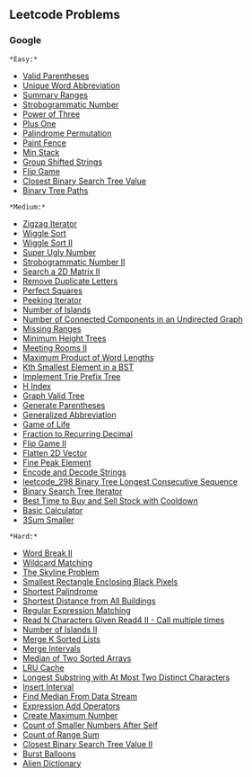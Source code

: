 == Leetcode Problems ==

=== Google ===
 *Easy:* 
* [[https://leetcode.com/problems/valid-parentheses/| Valid Parentheses]]
* [[leetcode_288| Unique Word Abbreviation]]
* [[https://leetcode.com/problems/summary-ranges/| Summary Ranges]]
* [[leetcode_246| Strobogrammatic Number]]
* [[https://leetcode.com/problems/power-of-three/| Power of Three]]
* [[https://leetcode.com/problems/plus-one/| Plus One]]
* [[leetcode_266| Palindrome Permutation]]
* [[leetcode_276| Paint Fence]]
* [[https://leetcode.com/problems/min-stack/| Min Stack]]
* [[leetcode_249| Group Shifted Strings]]
* [[leetcode_293| Flip Game]]
* [[leetcode_270| Closest Binary Search Tree Value]]
* [[https://leetcode.com/problems/binary-tree-paths/| Binary Tree Paths]]

 *Medium:* 
* [[leetcode_281| Zigzag Iterator]]
* [[leetcode_280| Wiggle Sort]]
* [[https://leetcode.com/problems/wiggle-sort-ii/| Wiggle Sort II]]
* [[https://leetcode.com/problems/super-ugly-number/| Super Ugly Number]]
* [[leetcode_247| Strobogrammatic Number II]]
* [[https://leetcode.com/problems/search-a-2d-matrix-ii/| Search a 2D Matrix II]]
* [[https://leetcode.com/problems/remove-duplicate-letters/| Remove Duplicate Letters]]
* [[https://leetcode.com/problems/perfect-squares/| Perfect Squares]]
* [[https://leetcode.com/problems/peeking-iterator/| Peeking Iterator]]
* [[https://leetcode.com/problems/number-of-islands/| Number of Islands]]
* [[leetcode_323| Number of Connected Components in an Undirected Graph]]
* [[leetcode_163| Missing Ranges]]
* [[https://leetcode.com/problems/minimum-height-trees/| Minimum Height Trees]]
* [[leetcode_253| Meeting Rooms II]]
* [[https://leetcode.com/problems/maximum-product-of-word-lengths/| Maximum Product of Word Lengths]]
* [[https://leetcode.com/problems/kth-smallest-element-in-a-bst/| Kth Smallest Element in a BST]]
* [[https://leetcode.com/problems/implement-trie-prefix-tree/| Implement Trie Prefix Tree]]
* [[https://leetcode.com/problems/h-index/| H Index]]
* [[leetcode_261| Graph Valid Tree]]
* [[https://leetcode.com/problems/generate-parentheses/| Generate Parentheses]]
* [[leetcode_320| Generalized Abbreviation]]
* [[https://leetcode.com/problems/game-of-life/| Game of Life]]
* [[https://leetcode.com/problems/fraction-to-recurring-decimal/| Fraction to Recurring Decimal]]
* [[leetcode_294| Flip Game II]]
* [[leetcode_251| Flatten 2D Vector]]
* [[https://leetcode.com/problems/find-peak-element/| Fine Peak Element]]
* [[leetcode_271| Encode and Decode Strings]]
* [[leetcode_298 Binary Tree Longest Consecutive Sequence]]
* [[https://leetcode.com/problems/binary-search-tree-iterator/| Binary Search Tree Iterator]]
* [[https://leetcode.com/problems/best-time-to-buy-and-sell-stock-with-cooldown/| Best Time to Buy and Sell Stock with Cooldown]]
* [[https://leetcode.com/problems/basic-calculator/| Basic Calculator]]
* [[leetcode_259| 3Sum Smaller]]

 *Hard:* 
* [[https://leetcode.com/problems/word-break-ii/| Word Break II]]
* [[https://leetcode.com/problems/wildcard-matching/| Wildcard Matching]]
* [[https://leetcode.com/problems/the-skyline-problem/| The Skyline Problem]]
* [[leetcode_302| Smallest Rectangle Enclosing Black Pixels]]
* [[https://leetcode.com/problems/shortest-palindrome/| Shortest Palindrome]]
* [[leetcode_317| Shortest Distance from All Buildings]]
* [[https://leetcode.com/problems/regular-expression-matching/| Regular Expression Matching]]
* [[leetcode_158| Read N Characters Given Read4 II - Call multiple times]]
* [[leetcode_305| Number of Islands II]]
* [[https://leetcode.com/problems/merge-k-sorted-lists/| Merge K Sorted Lists]]
* [[https://leetcode.com/problems/merge-intervals/| Merge Intervals]]
* [[https://leetcode.com/problems/median-of-two-sorted-arrays/| Median of Two Sorted Arrays]]
* [[https://leetcode.com/problems/lru-cache/| LRU Cache]]
* [[leetcode_159| Longest Substring with At Most Two Distinct Characters]]
* [[https://leetcode.com/problems/insert-interval/| Insert Interval]]
* [[https://leetcode.com/problems/find-median-from-data-stream/| Find Median From Data Stream]]
* [[https://leetcode.com/problems/expression-add-operators/| Expression Add Operators]]
* [[https://leetcode.com/problems/create-maximum-number/| Create Maximum Number]]
* [[https://leetcode.com/problems/count-of-smaller-numbers-after-self/| Count of Smaller Numbers After Self]]
* [[https://leetcode.com/problems/count-of-range-sum/| Count of Range Sum]]
* [[leetcode_272| Closest Binary Search Tree Value II]]
* [[https://leetcode.com/problems/burst-balloons/| Burst Balloons]]
* [[leetcode_269| Alien Dictionary]]

